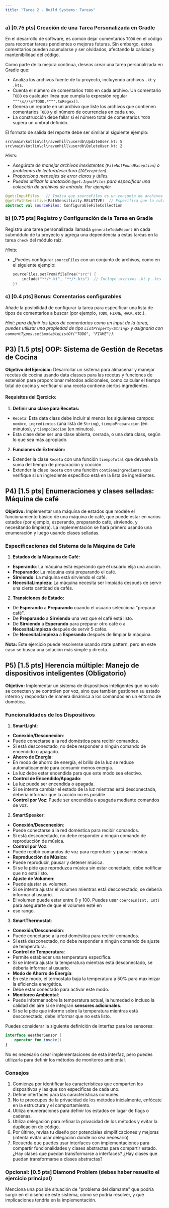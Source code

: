 ```yaml
---
title: "Tarea 2 - Build Systems: Tareas"
---
```


### a) [0.75 pts] Creación de una Tarea Personalizada en Gradle

En el desarrollo de software, es común dejar comentarios `TODO` en el código para recordar tareas pendientes o mejoras futuras. Sin embargo, estos comentarios pueden acumularse y ser olvidados, afectando la calidad y mantenibilidad del código.

Como parte de la mejora continua, deseas crear una tarea personalizada en Gradle que:

- Analiza los archivos fuente de tu proyecto, incluyendo archivos ```.kt``` y ```.kts```.
- Cuenta el número de comentarios `TODO` en cada archivo. Un comentario `TODO` es cualquier línea que cumpla la expresión regular ``"""\s//\s*TODO.*""".toRegex()``.
- Genera un reporte en un archivo que liste los archivos que contienen comentarios `TODO` y el número de ocurrencias en cada uno.
- La construcción debe fallar si el número total de comentarios `TODO` supera un umbral definido.

El formato de salida del reporte debe ser similar al siguiente ejemplo:

```
src\main\kotlin\cl\ravenhill\userdb\UpdateUser.kt: 5
src\main\kotlin\cl\ravenhill\userdb\DeleteUser.kt: 2
```

_Hints:_
- _Asegúrate de manejar archivos inexistentes (`FileNotFoundException`) o problemas de lectura/escritura (``IOException``)._
- _Proporciona mensajes de error claros y útiles._
- _Puedes utilizar la anotación `@get:InputFiles` para especificar una colección de archivos de entrada. Por ejemplo:_
```kotlin
@get:InputFiles   // Indica que sourceFiles es un conjunto de archivos de entrada.
@get:PathSensitive(PathSensitivity.RELATIVE)  // Especifica que la ruta de los archivos es relativa.
abstract val sourceFiles: ConfigurableFileCollection
  ```

### b) [0.75 pts] Registro y Configuración de la Tarea en Gradle

Registra una tarea personalizada llamada `generateTodoReport` en cada submódulo de tu proyecto y agrega una dependencia a estas tareas en la tarea `check` del módulo raíz.

_Hints:_
- _Puedes configurar `sourceFiles` con un conjunto de archivos, como en el siguiente ejemplo:
  ```kotlin
  sourceFiles.setFrom(fileTree("src") {
      include("**/*.kt", "**/*.kts")  // Incluye archivos .kt y .kts en el árbol de archivos.
  })
    ```

### c) [0.4 pts] Bonus: Comentarios configurables

Añade la posibilidad de configurar la tarea para especificar una lista de tipos de comentarios a buscar (por ejemplo, `TODO`, `FIXME`, `HACK`, etc.).

_Hint: para definir los tipos de comentarios como un input de la tarea, puedes utilizar una propiedad de tipo `ListProperty<String>` y asignarla con ``commentTypes.set(mutableListOf("TODO", "FIXME"))``._

## P3) [1.5 pts] OOP: Sistema de Gestión de Recetas de Cocina

**Objetivo del Ejercicio:**
Desarrollar un sistema para almacenar y manejar recetas de cocina usando data classes para las recetas y funciones de
extensión para proporcionar métodos adicionales, como calcular el tiempo total de cocina y verificar si una receta
contiene ciertos ingredientes.

#### Requisitos del Ejercicio:

1. **Definir una clase para Recetas:**
 - `Receta`: Esta data class debe incluir al menos los siguientes campos: `nombre`, `ingredientes` (una lista de
`String`), `tiempoPreparacion` (en minutos), y `tiempoCoccion` (en minutos).
 - Esta clase debe ser una clase abierta, cerrada, o una data class, según lo que sea más apropiado.

2. **Funciones de Extensión:**
 - Extender la clase `Receta` con una función `tiempoTotal` que devuelva la suma del tiempo de preparación y cocción.
 - Extender la clase `Receta` con una función `contieneIngrediente` que verifique si un ingrediente específico está
en la lista de ingredientes.

## P4) [1.5 pts] Enumeraciones y clases selladas: Máquina de café

**Objetivo:** Implementar una máquina de estados que modele el funcionamiento básico de una máquina de café, que puede
estar en varios estados (por ejemplo, esperando, preparando café, sirviendo, y necesitando limpieza). La implementación
se hará primero usando una enumeración y luego usando clases selladas.

### Especificaciones del Sistema de la Máquina de Café

1. **Estados de la Máquina de Café:**
- **Esperando**: La máquina está esperando que el usuario elija una acción.
- **Preparando**: La máquina está preparando el café.
- **Sirviendo**: La máquina está sirviendo el café.
- **NecesitaLimpieza**: La máquina necesita ser limpiada después de servir una cierta cantidad de cafés.

2. **Transiciones de Estado:**
- De **Esperando** a **Preparando** cuando el usuario selecciona "preparar café".
- De **Preparando** a **Sirviendo** una vez que el café está listo.
- De **Sirviendo** a **Esperando** para preparar otro café o a **NecesitaLimpieza** después de servir 5 cafés.
- De **NecesitaLimpieza** a **Esperando** después de limpiar la máquina.

**Nota:** Este ejercicio puede resolverse usando state pattern, pero en este caso se busca una solución más simple y directa.

## P5) [1.5 pts] Herencia múltiple: Manejo de dispositivos inteligentes (Obligatorio)

**Objetivo:** Implementar un sistema de dispositivos inteligentes que no solo se conecten y se controlen por voz, sino
que también gestionen su estado interno y respondan de manera dinámica a los comandos en un entorno de domótica.

### Funcionalidades de los Dispositivos

1. **SmartLight**:
- **Conexión/Desconexión**:
- Puede conectarse a la red doméstica para recibir comandos.
- Si está desconectado, no debe responder a ningún comando de encendido o apagado.
- **Ahorro de Energía**:
- En modo de ahorro de energía, el brillo de la luz se reduce automáticamente para consumir menos energía.
- La luz debe estar encendida para que este modo sea efectivo.
- **Control de Encendido/Apagado**:
- La luz puede ser encendida o apagada.
- Si se intenta cambiar el estado de la luz mientras está desconectada, debería informar que la acción no es posible.
- **Control por Voz**: Puede ser encendida o apagada mediante comandos de voz.

2. **SmartSpeaker**:
- **Conexión/Desconexión**:
- Puede conectarse a la red doméstica para recibir comandos.
- Si está desconectado, no debe responder a ningún comando de reproducción de música.
- **Control por Voz**:
- Puede recibir comandos de voz para reproducir y pausar música.
- **Reproducción de Música**:
- Puede reproducir, pausar y detener música.
- Si se le pide que reproduzca música sin estar conectado, debe notificar que no está listo.
- **Ajuste de Volumen**:
- Puede ajustar su volumen.
- Si se intenta ajustar el volumen mientras está desconectado, se debería informar al usuario.
- El volumen puede estar entre 0 y 100. Puedes usar `coerceIn(Int, Int)` para asegurarte de que el volumen esté en
- ese rango.

3. **SmartThermostat**:
- **Conexión/Desconexión**:
- Puede conectarse a la red doméstica para recibir comandos.
- Si está desconectado, no debe responder a ningún comando de ajuste de temperatura.
- **Control de Temperatura**:
- Permite establecer una temperatura específica.
- Si se intenta ajustar la temperatura mientras está desconectado, se debería informar al usuario.
- **Modo de Ahorro de Energía**:
- En este modo, el termostato baja la temperatura a 50% para maximizar la eficiencia energética.
- Debe estar conectado para activar este modo.
- **Monitoreo Ambiental**:
- Puede informar sobre la temperatura actual, la humedad o incluso la calidad del aire si se integran **sensores adicionales**.
- Si se le pide que informe sobre la temperatura mientras está desconectado, debe informar que no está listo.

Puedes considerar la siguiente definición de interfaz para los sensores:

```kotlin
interface WeatherSensor {
    operator fun invoke()
}
```

No es necesario crear implementaciones de esta interfaz, pero puedes utilizarla para definir los métodos de monitoreo ambiental.

### Consejos

1. Comienza por identificar las características que comparten los dispositivos y las que son específicas de cada uno.
2. Define interfaces para las características comunes.
3. No te preocupes de la privacidad de los métodos inicialmente, enfócate en la estructura y el comportamiento.
4. Utiliza enumeraciones para definir los estados en lugar de flags o cadenas.
5. Utiliza delegación para refinar la privacidad de los métodos y evitar la duplicación de código.
6. Por último, revisa tu diseño por potenciales simplificaciones y mejoras (intenta evitar usar delegación donde no sea necesario)
7. Recuerda que puedes usar interfaces con implementaciones para compartir funcionalidades y clases abstractas para compartir estado. ¿Hay clases que puedan transformarse a interfaces? ¿Hay clases que puedan transformarse a clases abstractas?

### Opcional: [0.5 pts] Diamond Problem (debes haber resuelto el ejercicio principal)

Menciona una posible situación de "problema del diamante" que podría surgir en el diseño de este sistema, cómo se podría
resolver, y qué implicaciones tendría en la implementación.